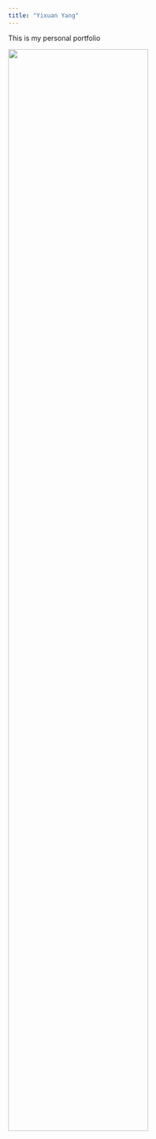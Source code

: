```yaml
---
title: "Yixuan Yang"
---
```


This is my personal portfolio

![](images/dogpic.jpg){width=75% fig-align="center"}
